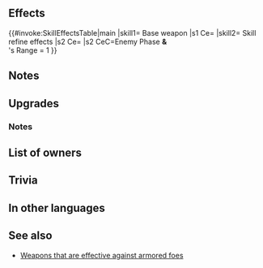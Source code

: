 {{Weapon Infobox
|tagid=SID_フロリーナの誓槍
|weaponType=Lance
|weaponName=Florina's Lance
|might=16
|range=1
|effectiveness=armored
|effect=Effective against armored foes.
|cost=400
|exclusive=1
|userVersion1=Weapon|userVersion2=Upgrade Gleam|statModifiers=0,16,0,0,0
|required=-
|refinePaths=default
|refineSP=400
|refineMedals=500
|refineDews=200
|effectSkill1=If foe initiates combat and uses sword, lance, axe, dragonstone, or beast damage, grants Atk/Spd/Def/Res+4 during combat.
|iconSkill1=Florinas Lance W.png
|tagidExtraSkill1=構
|properties=
}}
==Effects==
{{#invoke:SkillEffectsTable|main
|skill1={{SCi|weapon}} Base weapon
|s1 Ce={{Eft|Effectiveness|{{Mt|Armored}}}}
|skill2={{Si|Florina's Lance|refine=Skill1}} Skill refine effects
|s2 Ce={{Eft|Temporary buffs|Atk/Spd/Def/Res|4}}
|s2 CeC=Enemy Phase '''&'''<br>{{Tgt|Foe}}'s Range = 1
}}
==Notes==
{{Effective damage bonus|armored}}
==Upgrades==
{{Weapon Upgrade List}}
===Notes===
{{IfFoeInitiates}}
{{Temporary buffs|name={{St|Florina's Lance|refine=Skill1}}}}
==List of owners==
{{Skill Hero List}}
==Trivia==
{{Rsn|近距離構えR4|Close Stance}}
==In other languages==
{{OtherLanguages
|japanese=フロリーナの誓槍
|german=Florinas Lanze
|spanishEU=Lanza de Florina
|spanishLA=Lanza de Florina
|french=Lance de Florina
|italian=Lancia di Florina
|chineseTW=芙羅利娜的誓槍
|portuguese=Lança de Florina
}}
==See also==
* [[Weapons that are effective against armored foes]]
{{Weapons Navbox}}